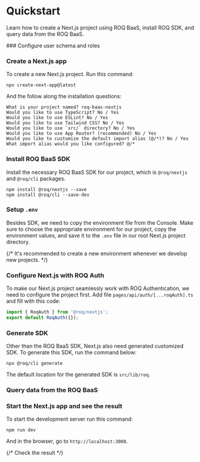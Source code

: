 
# Quickstart

Learn how to create a Next.js project using ROQ BaaS, install ROQ SDK, and query data from the ROQ BaaS.

<Steps>
### Configure user schema and roles

### Create a Next.js app

To create a new Next.js project. Run this command:

```shell
npx create-next-app@latest
```

And the follow along the installation questions:

```shell
What is your project named? roq-baas-nextjs
Would you like to use TypeScript? No / Yes
Would you like to use ESLint? No / Yes
Would you like to use Tailwind CSS? No / Yes
Would you like to use `src/` directory? No / Yes
Would you like to use App Router? (recommended) No / Yes
Would you like to customize the default import alias (@/*)? No / Yes
What import alias would you like configured? @/*
```

### Install ROQ BaaS SDK

Install the necessary ROQ BaaS SDK for our project, which is `@roq/nextjs` and `@roq/cli` packages. 

```shell
npm install @roq/nextjs --save
npm install @roq/cli --save-dev
```

### Setup `.env`

Besides SDK, we need to copy the environment file from the Console. Make sure to choose the appropriate environment for our project, copy the environment values, and save it to the `.env` file in our root Next.js project directory. 

{/*
<Callout type="info">
It's recommended to create a new environment whenever we develop new projects.
</Callout>
*/}

### Configure Next.js with ROQ Auth

To make our Next.js project seamlessly work with ROQ Authentication, we need to configure the project first. Add file `pages/api/auth/[...roqAuth].ts` and fill with this code:

```ts
import { RoqAuth } from '@roq/nextjs';
export default RoqAuth({});
```
### Generate SDK

Other than the ROQ BaaS SDK, Next.js also need generated customized SDK. To generate this SDK, run the command below:

```shell
npx @roq/cli generate
```

The default location for the generated SDK is `src/lib/roq`.

### Query data from the ROQ BaaS


### Start the Next.js app and see the result

To start the development server run this command:

```shell
npm run dev
```

And in the browser, go to `http://localhost:3000`. 

{/*
Check the result
*/}
</Steps>
